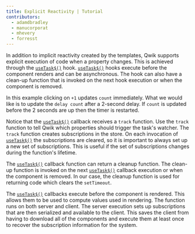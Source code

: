 ```yaml
---
title: Explicit Reactivity | Tutorial
contributors:
  - adamdbradley
  - manucorporat
  - mhevery
  - forresst
---
```


In addition to implicit reactivity created by the templates, Qwik supports explicit execution of code when a property changes. This is achieved through the [`useTask$()`](/docs/(qwik)/components/tasks/index.mdx#usetask) hook. [`useTask$()`](/docs/(qwik)/components/tasks/index.mdx#usetask) hooks execute before the component renders and can be asynchronous. The hook can also have a clean-up function that is invoked on the next hook execution or when the component is removed.

In this example clicking on `+1` updates `count` immediately. What we would like is to update the `delay count` after a 2-second delay. If `count` is updated before the 2 seconds are up then the timer is restarted.

Notice that the [`useTask$()`](/docs/(qwik)/components/tasks/index.mdx#usetask) callback receives a `track` function. Use the `track` function to tell Qwik which properties should trigger the task's watcher. The `track` function creates subscriptions in the store. On each invocation of [`useTask$()`](/docs/(qwik)/components/tasks/index.mdx#usetask) the subscriptions are cleared, so it is important to always set up a new set of subscriptions. This is useful if the set of subscriptions changes during the function's lifetime.

The [`useTask$()`](/docs/(qwik)/components/tasks/index.mdx#usetask) callback function can return a cleanup function. The clean-up function is invoked on the next [`useTask$()`](/docs/(qwik)/components/tasks/index.mdx#usetask) callback execution or when the component is removed. In our case, the cleanup function is used for returning code which clears the `setTimeout`.

The [`useTask$()`](/docs/(qwik)/components/tasks/index.mdx#usetask) callbacks execute before the component is rendered. This allows them to be used to compute values used in rendering. The function runs on both server and client. The server execution sets up subscriptions that are then serialized and available to the client. This saves the client from having to download all of the components and execute them at least once to recover the subscription information for the system.
